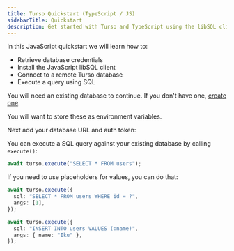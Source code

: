 ```yaml
---
title: Turso Quickstart (TypeScript / JS)
sidebarTitle: Quickstart
description: Get started with Turso and TypeScript using the libSQL client in a few simple steps
---
```


In this JavaScript quickstart we will learn how to:

- Retrieve database credentials
- Install the JavaScript libSQL client
- Connect to a remote Turso database
- Execute a query using SQL

<Steps>
  <Step title="Retrieve database credentials">

You will need an existing database to continue. If you don't have one, [create one](/quickstart).

<Snippet file="retrieve-database-credentials.mdx" />

<Info>You will want to store these as environment variables.</Info>

  </Step>

  <Step title="Install @libsql/client">

<Snippet file="install-libsql-client-ts.mdx" />

  </Step>
  <Step title="Initialize a new client">
    Next add your database URL and auth token:

<Snippet file="configure-libsql-client-ts.mdx" />

  </Step>
  <Step title="Execute a query using SQL">

You can execute a SQL query against your existing database by calling `execute()`:

```ts
await turso.execute("SELECT * FROM users");
```

If you need to use placeholders for values, you can do that:

<CodeGroup>

```ts Positional
await turso.execute({
  sql: "SELECT * FROM users WHERE id = ?",
  args: [1],
});
```

```ts Named
await turso.execute({
  sql: "INSERT INTO users VALUES (:name)",
  args: { name: "Iku" },
});
```

</CodeGroup>

  </Step>
</Steps>
